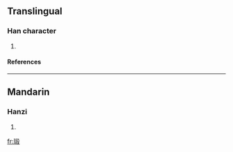 ==Translingual==
===Han character===
{{Han char|rn=96|rad=玉|as=09|sn=13|four=|canj=一土竹十水 (MGHJE)}}
# {{defn|Han|sort=玉09}}
====References====
{{Han ref|kx=0737.190|dkj=21121|dj=1148.190|hdz=21127.020|uh=7456|ud=29782}}

----
==Mandarin==
===Hanzi===
{{cmn-hanzi|pin=[[duàn]] (duan4)|wg=tuan<sup>4</sup>}}
# {{defn|Mandarin}}

[[fr:瑖]]